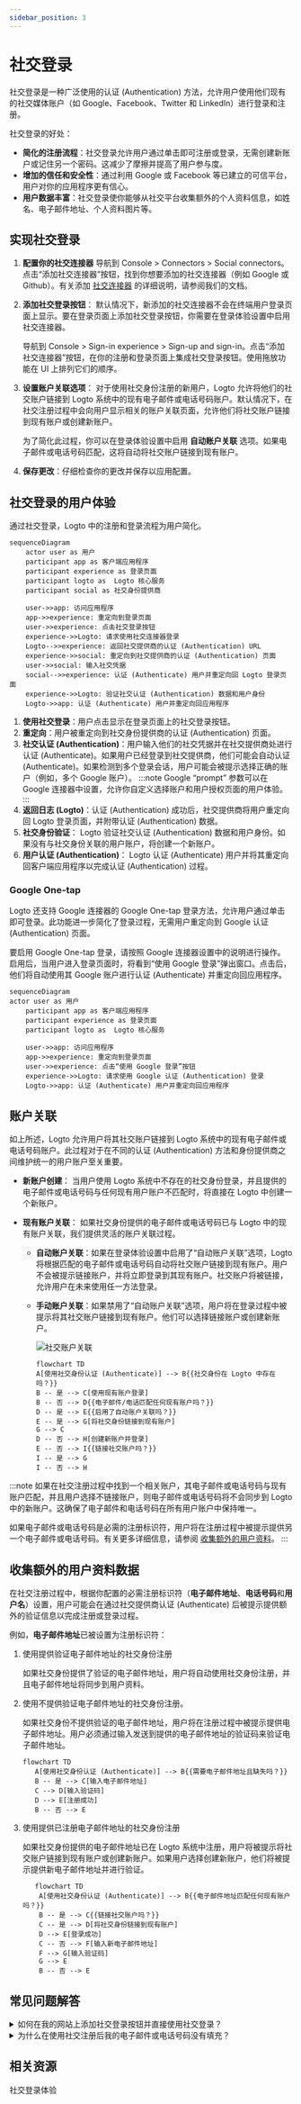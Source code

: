 ```yaml
---
sidebar_position: 3
---
```


# 社交登录

社交登录是一种广泛使用的认证 (Authentication) 方法，允许用户使用他们现有的社交媒体账户（如 Google、Facebook、Twitter 和 LinkedIn）进行登录和注册。

社交登录的好处：

- **简化的注册流程**：社交登录允许用户通过单击即可注册或登录，无需创建新账户或记住另一个密码。这减少了摩擦并提高了用户参与度。
- **增加的信任和安全性**：通过利用 Google 或 Facebook 等已建立的可信平台，用户对你的应用程序更有信心。
- **用户数据丰富**：社交登录使你能够从社交平台收集额外的个人资料信息，如姓名、电子邮件地址、个人资料图片等。

## 实现社交登录

1. **配置你的社交连接器**
   导航到 <CloudLink to="/connectors/social">Console > Connectors > Social connectors</CloudLink>。点击“添加社交连接器”按钮，找到你想要添加的社交连接器（例如 Google 或 Github）。有关添加 [社交连接器](/connectors/social-connectors/) 的详细说明，请参阅我们的文档。
2. **添加社交登录按钮**：
   默认情况下，新添加的社交连接器不会在终端用户登录页面上显示。要在登录页面上添加社交登录按钮，你需要在登录体验设置中启用社交连接器。

   导航到 <CloudLink to="/sign-in-experience/sign-up-and-sign-in">Console > Sign-in experience > Sign-up and sign-in</CloudLink>。点击“添加社交连接器”按钮，在你的注册和登录页面上集成社交登录按钮。使用拖放功能在 UI 上排列它们的顺序。

3. **设置账户关联选项**：
   对于使用社交身份注册的新用户，Logto 允许将他们的社交账户链接到 Logto 系统中的现有电子邮件或电话号码账户。默认情况下，在社交注册过程中会向用户显示相关的账户关联页面，允许他们将社交账户链接到现有账户或创建新账户。

   为了简化此过程，你可以在登录体验设置中启用 **自动账户关联** 选项。如果电子邮件或电话号码匹配，这将自动将社交账户链接到现有账户。

4. **保存更改**：仔细检查你的更改并保存以应用配置。

## 社交登录的用户体验

通过社交登录，Logto 中的注册和登录流程为用户简化。

```mermaid
sequenceDiagram
    actor user as 用户
    participant app as 客户端应用程序
    participant experience as 登录页面
    participant logto as  Logto 核心服务
    participant social as 社交身份提供商

    user->>app: 访问应用程序
    app->>experience: 重定向到登录页面
    user->>experience: 点击社交登录按钮
    experience->>Logto: 请求使用社交连接器登录
    Logto-->>experience: 返回社交提供商的认证 (Authentication) URL
    experience->>social: 重定向到社交提供商的认证 (Authentication) 页面
    user->>social: 输入社交凭据
    social-->>experience: 认证 (Authenticate) 用户并重定向回 Logto 登录页面
    experience->>Logto: 验证社交认证 (Authentication) 数据和用户身份
    Logto->>app: 认证 (Authenticate) 用户并重定向回应用程序
```

1. **使用社交登录**：用户点击显示在登录页面上的社交登录按钮。
2. **重定向**：用户被重定向到社交身份提供商的认证 (Authentication) 页面。
3. **社交认证 (Authentication)**：用户输入他们的社交凭据并在社交提供商处进行认证 (Authenticate)。如果用户已经登录到社交提供商，他们可能会自动认证 (Authenticate)。如果检测到多个登录会话，用户可能会被提示选择正确的账户（例如，多个 Google 账户）。
   :::note
   Google “prompt” 参数可以在 Google 连接器中设置，允许你自定义选择账户和用户授权页面的用户体验。
   :::
4. **返回日志 (Logto)**：认证 (Authentication) 成功后，社交提供商将用户重定向回 Logto 登录页面，并附带认证 (Authentication) 数据。
5. **社交身份验证**： Logto 验证社交认证 (Authentication) 数据和用户身份。如果没有与社交身份关联的用户账户，将创建一个新账户。
6. **用户认证 (Authentication)**： Logto 认证 (Authenticate) 用户并将其重定向回客户端应用程序以完成认证 (Authentication) 过程。

### Google One-tap

Logto 还支持 Google 连接器的 Google One-tap 登录方法，允许用户通过单击即可登录。此功能进一步简化了登录过程，无需用户重定向到 Google 认证 (Authentication) 页面。

要启用 Google One-tap 登录，请按照 Google 连接器设置中的说明进行操作。启用后，当用户进入登录页面时，将看到“使用 Google 登录”弹出窗口。点击后，他们将自动使用其 Google 账户进行认证 (Authenticate) 并重定向回应用程序。

```mermaid
sequenceDiagram
actor user as 用户
    participant app as 客户端应用程序
    participant experience as 登录页面
    participant logto as  Logto 核心服务

    user->>app: 访问应用程序
    app->>experience: 重定向到登录页面
    user->>experience: 点击“使用 Google 登录”按钮
    experience->>Logto: 请求使用 Google 认证 (Authentication) 登录
    Logto->>app: 认证 (Authenticate) 用户并重定向回应用程序
```

## 账户关联

如上所述，Logto 允许用户将其社交账户链接到 Logto 系统中的现有电子邮件或电话号码账户。此过程对于在不同的认证 (Authentication) 方法和身份提供商之间维护统一的用户账户至关重要。

- **新账户创建**：
  当用户使用 Logto 系统中不存在的社交身份登录，并且提供的电子邮件或电话号码与任何现有用户账户不匹配时，将直接在 Logto 中创建一个新账户。
- **现有账户关联**：
  如果社交身份提供的电子邮件或电话号码已与 Logto 中的现有账户关联，我们提供灵活的账户关联过程。

  - **自动账户关联**：如果在登录体验设置中启用了“自动账户关联”选项，Logto 将根据匹配的电子邮件或电话号码自动将社交账户链接到现有账户。用户不会被提示链接账户，并将立即登录到其现有账户。社交账户将被链接，允许用户在未来使用任一方法登录。
  - **手动账户关联**：如果禁用了“自动账户关联”选项，用户将在登录过程中被提示将其社交账户链接到现有账户。他们可以选择链接账户或创建新账户。

    ![社交账户关联](./assets/sign-in-social-linking.png)

    ```mermaid
    flowchart TD
    A[使用社交身份认证 (Authenticate)] --> B{{社交身份在 Logto 中存在吗？}}
    B -- 是 --> C[使用现有账户登录]
    B -- 否 --> D{{电子邮件/电话匹配任何现有账户吗？}}
    D -- 是 --> E{{启用了自动账户关联吗？}}
    E -- 是 --> G[将社交身份链接到现有账户]
    G --> C
    D -- 否 --> H[创建新账户并登录]
    E -- 否 --> I{{链接社交账户吗？}}
    I -- 是 --> G
    I -- 否 --> H
    ```

:::note
如果在社交注册过程中找到一个相关账户，其电子邮件或电话号码与现有账户匹配，并且用户选择不链接账户，则电子邮件或电话号码将不会同步到 Logto 中的新账户。这确保了电子邮件和电话号码在所有用户账户中保持唯一。

如果电子邮件或电话号码是必需的注册标识符，用户将在注册过程中被提示提供另一个电子邮件或电话号码。有关更多详细信息，请参阅 [收集额外的用户资料](#collect-additional-user-profile-data)。
:::

## 收集额外的用户资料数据

在社交注册过程中，根据你配置的必需注册标识符（**电子邮件地址**、**电话号码**和**用户名**）设置，用户可能会在通过社交提供商认证 (Authenticate) 后被提示提供额外的验证信息以完成注册或登录过程。

例如，**电子邮件地址**已被设置为注册标识符：

1. 使用提供验证电子邮件地址的社交身份注册

   如果社交身份提供了验证的电子邮件地址，用户将自动使用社交身份注册，并且电子邮件地址将同步到用户资料。

2. 使用不提供验证电子邮件地址的社交身份注册。

   如果社交身份不提供验证的电子邮件地址，用户将在注册过程中被提示提供电子邮件地址。用户必须通过输入发送到提供的电子邮件地址的验证码来验证电子邮件地址。

   ```mermaid
   flowchart TD
      A[使用社交身份认证 (Authenticate)] --> B{{需要电子邮件地址且缺失吗？}}
      B -- 是 --> C[输入电子邮件地址]
      C --> D[输入验证码]
      D --> E[注册成功]
      B -- 否 --> E
   ```

3. 使用提供已注册电子邮件地址的社交身份注册

   如果社交身份提供的电子邮件地址已在 Logto 系统中注册，用户将被提示将社交账户链接到现有账户或创建新账户。如果用户选择创建新账户，他们将被提示提供新电子邮件地址并进行验证。

   ```mermaid
      flowchart TD
       A[使用社交身份认证 (Authenticate)] --> B{{电子邮件地址匹配任何现有账户吗？}}
       B -- 是 --> C{{链接社交账户吗？}}
       C -- 是 --> D[将社交身份链接到现有账户]
       D --> E[登录成功]
       C -- 否 --> F[输入新电子邮件地址]
       F --> G[输入验证码]
       G --> E
       B -- 否 --> E
   ```

## 常见问题解答

<details>
  <summary> 如何在我的网站上添加社交登录按钮并直接使用社交登录？</summary>

Logto 允许你在网站上添加社交登录按钮，并直接启动社交登录过程，而无需显示默认登录表单。查看我们的 [直接登录](/end-user-flows/authentication-parameters/direct-sign-in/) 指南以获取详细说明。

</details>

<details>
  <summary> 为什么在使用社交注册后我的电子邮件或电话号码没有填充？</summary>

在 Logto 中，电子邮件地址和电话号码可以用作登录标识符，以唯一标识用户。只有经过验证的电子邮件地址和电话号码才被接受为标识符。如果社交身份未提供 `email_verified` 或 `phone_number_verified` 声明 (Claim)，则电子邮件地址或电话号码将不会同步到用户资料中。你仍然可以在用户资料中的社交身份数据下找到它们。

对未验证的电子邮件或电话号码作为用户资料的支持将很快推出。

</details>

## 相关资源

<Url href="https://www.youtube.com/watch?v=sv60N9eW8Ew">社交登录体验</Url>
